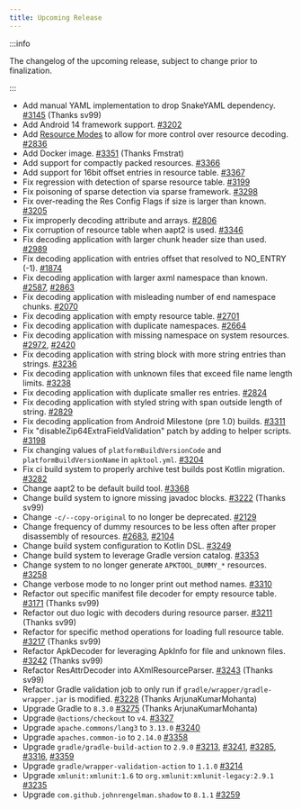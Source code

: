```yaml
---
title: Upcoming Release
---
```


:::info

The changelog of the upcoming release, subject to change prior to finalization.

:::

- Add manual YAML implementation to drop SnakeYAML dependency. [#3145](https://github.com/iBotPeaches/Apktool/issues/3145) (Thanks sv99)
- Add Android 14 framework support. [#3202](https://github.com/iBotPeaches/Apktool/issues/3202)
- Add [Resource Modes](/docs/in-depth/resource-modes) to allow for more control over resource decoding. [#2836](https://github.com/iBotPeaches/Apktool/issues/2836)
- Add Docker image. [#3351](https://github.com/iBotPeaches/Apktool/pull/3351) (Thanks Fmstrat)
- Add support for compactly packed resources. [#3366](https://github.com/iBotPeaches/Apktool/issues/3366)
- Add support for 16bit offset entries in resource table. [#3367](https://github.com/iBotPeaches/Apktool/issues/3367)
- Fix regression with detection of sparse resource table. [#3199](https://github.com/iBotPeaches/Apktool/issues/3199)
- Fix poisoning of sparse detection via sparse framework. [#3298](https://github.com/iBotPeaches/Apktool/issues/3298)
- Fix over-reading the Res Config Flags if size is larger than known. [#3205](https://github.com/iBotPeaches/Apktool/pull/3205)
- Fix improperly decoding attribute and arrays. [#2806](https://github.com/iBotPeaches/Apktool/issues/2806)
- Fix corruption of resource table when aapt2 is used. [#3346](https://github.com/iBotPeaches/Apktool/issues/3346)
- Fix decoding application with larger chunk header size than used. [#2989](https://github.com/iBotPeaches/Apktool/issues/2989)
- Fix decoding application with entries offset that resolved to NO_ENTRY (-1). [#1874](https://github.com/iBotPeaches/Apktool/issues/1874)
- Fix decoding application with larger axml namespace than known. [#2587](https://github.com/iBotPeaches/Apktool/issues/2587), [#2863](https://github.com/iBotPeaches/Apktool/issues/2863)
- Fix decoding application with misleading number of end namespace chunks. [#2070](https://github.com/iBotPeaches/Apktool/issues/2070)
- Fix decoding application with empty resource table. [#2701](https://github.com/iBotPeaches/Apktool/issues/2701)
- Fix decoding application with duplicate namespaces. [#2664](https://github.com/iBotPeaches/Apktool/issues/2664)
- Fix decoding application with missing namespace on system resources. [#2972](https://github.com/iBotPeaches/Apktool/issues/2972), [#2420](https://github.com/iBotPeaches/Apktool/issues/2420)
- Fix decoding application with string block with more string entries than strings. [#3236](https://github.com/iBotPeaches/Apktool/issues/3236)
- Fix decoding application with unknown files that exceed file name length limits. [#3238](https://github.com/iBotPeaches/Apktool/pull/3238)
- Fix decoding application with duplicate smaller res entries. [#2824](https://github.com/iBotPeaches/Apktool/issues/2824)
- Fix decoding application with styled string with span outside length of string. [#2829](https://github.com/iBotPeaches/Apktool/issues/2829)
- Fix decoding application from Android Milestone (pre 1.0) builds. [#3311](https://github.com/iBotPeaches/Apktool/issues/3311)
- Fix "disableZip64ExtraFieldValidation" patch by adding to helper scripts. [#3198](https://github.com/iBotPeaches/Apktool/issues/3198)
- Fix changing values of `platformBuildVersionCode` and `platformBuildVersionName` in `apktool.yml`. [#3204](https://github.com/iBotPeaches/Apktool/issues/3204)
- Fix ci build system to properly archive test builds post Kotlin migration. [#3282](https://github.com/iBotPeaches/Apktool/issues/3282)
- Change aapt2 to be default build tool. [#3368](https://github.com/iBotPeaches/Apktool/issues/3368)
- Change build system to ignore missing javadoc blocks. [#3222](https://github.com/iBotPeaches/Apktool/pull/3222) (Thanks sv99)
- Change `-c/--copy-original` to no longer be deprecated. [#2129](https://github.com/iBotPeaches/Apktool/issues/2129)
- Change frequency of dummy resources to be less often after proper disassembly of resources. [#2683](https://github.com/iBotPeaches/Apktool/issues/2683), [#2104](https://github.com/iBotPeaches/Apktool/issues/2104)
- Change build system configuration to Kotlin DSL. [#3249](https://github.com/iBotPeaches/Apktool/pull/3249)
- Change build system to leverage Gradle version catalog. [#3353](https://github.com/iBotPeaches/Apktool/pull/3353)
- Change system to no longer generate `APKTOOL_DUMMY_*` resources. [#3258](https://github.com/iBotPeaches/Apktool/pull/3258)
- Change verbose mode to no longer print out method names. [#3310](https://github.com/iBotPeaches/Apktool/pull/3310)
- Refactor out specific manifest file decoder for empty resource table. [#3171](https://github.com/iBotPeaches/Apktool/pull/3171) (Thanks sv99)
- Refactor out duo logic with decoders during resource parser. [#3211](https://github.com/iBotPeaches/Apktool/pull/3211) (Thanks sv99)
- Refactor for specific method operations for loading full resource table. [#3217](https://github.com/iBotPeaches/Apktool/pull/3217) (Thanks sv99)
- Refactor ApkDecoder for leveraging ApkInfo for file and unknown files. [#3242](https://github.com/iBotPeaches/Apktool/pull/3242) (Thanks sv99)
- Refactor ResAttrDecoder into AXmlResourceParser. [#3243](https://github.com/iBotPeaches/Apktool/pull/3243) (Thanks sv99)
- Refactor Gradle validation job to only run if `gradle/wrapper/gradle-wrapper.jar` is modified. [#3228](https://github.com/iBotPeaches/Apktool/pull/3228) (Thanks ArjunaKumarMohanta)
- Upgrade Gradle to `8.3.0` [#3275](https://github.com/iBotPeaches/Apktool/pull/3275) (Thanks ArjunaKumarMohanta)
- Upgrade `@actions/checkout` to `v4`. [#3327](https://github.com/iBotPeaches/Apktool/pull/3327)
- Upgrade `apache.commons/lang3` to `3.13.0` [#3240](https://github.com/iBotPeaches/Apktool/pull/3240)
- Upgrade `apaches.common-io` to `2.14.0` [#3358](https://github.com/iBotPeaches/Apktool/pull/3358)
- Upgrade `gradle/gradle-build-action` to `2.9.0` [#3213](https://github.com/iBotPeaches/Apktool/pull/3213), [#3241](https://github.com/iBotPeaches/Apktool/pull/3241), [#3285](https://github.com/iBotPeaches/Apktool/pull/3285), [#3316](https://github.com/iBotPeaches/Apktool/pull/3316), [#3359](https://github.com/iBotPeaches/Apktool/pull/3359)
- Upgrade `gradle/wrapper-validation-action` to `1.1.0` [#3214](https://github.com/iBotPeaches/Apktool/pull/3214)
- Upgrade `xmlunit:xmlunit:1.6` to `org.xmlunit:xmlunit-legacy:2.9.1` [#3235](https://github.com/iBotPeaches/Apktool/pull/3235)
- Upgrade `com.github.johnrengelman.shadow` to `8.1.1` [#3259](https://github.com/iBotPeaches/Apktool/pull/3259)
